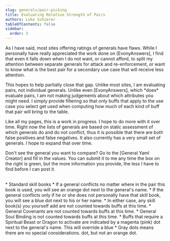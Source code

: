 ```yaml
---
slug: generals/pair-picking
title: Evaluating Relative Strength of Pairs
authors: Luke Schierer
tableOfContents: false
sidebar:
  order: 3
---
```



<CollapsibleSection title="Explanation">
  <p>
    As I have said, most sites offering ratings of generals have flaws. While I
    personally have really appreciated the work done on [EvonyAnswers], I find
    that even it falls down when I do not want, or cannot afford, to split my
    attention between separate generals for attack and re-enforcement, or want
    to know what is the best pair for a secondary use case that will receive
    less attention.
  </p>
  <p>
    This hopes to help partially close that gap. Unlike most sites, I am
    evaluating pairs, not individual generals. Unlike even [EvonyAnswers], which
    *does* evaluate pairs, I am not making judgements about which attributes you
    might need. I simply provide filtering so that only buffs that apply to the
    use case you select get used when computing how much of each kind of buff
    that pair will bring to the table.
  </p>
  <p>
    Like all my pages, this is a work in progress. I hope to do more with it
    over time. Right now the lists of generals are based on static assessment of
    which generals do and do not conflict, thus it is possible that there are
    both false positives and false negatives. It also currently has a very small
    set of generals. I hope to expand that over time.
  </p>
  <p>
    Don't see the general you want to compare? Go to the [General Yaml Creator]
    and fill in the values. You can submit it to me any time the box on the
    right is green, but the more information you provide, the less I have to
    find before I can post it.
  </p>
</CollapsibleSection>
<br />
<CollapsibleSection title="Usage Key">
  * Standard skill books * If a general conflicts no matter where in the pair
  this book is used, you will see an orange dot next to the general's name. * If
  the general conflicts only if he or she does not personally have that skill
  book, you will see a blue dot next to his or her name. * In either case, any
  skill book(s) you yourself add are not counted towards buffs at this time. *
  General Covenants are not counted towards buffs at this time. * General Soul
  Binding is not counted towards buffs at this time. * Buffs that require a
  Spiritual Beast or Dragon to activate are indicated by a magenta (pink) dot
  next to the general's name. This will override a blue * Gray dots means there
  are no special considerations. dot, but not an orange dot.
</CollapsibleSection>

<AttackPairs generalClass="all"></AttackPairs>

[EvonyAnswers]: https://www.evonyanswers.com/
[General Yaml Creator]: ../../../reference/generalyaml/
